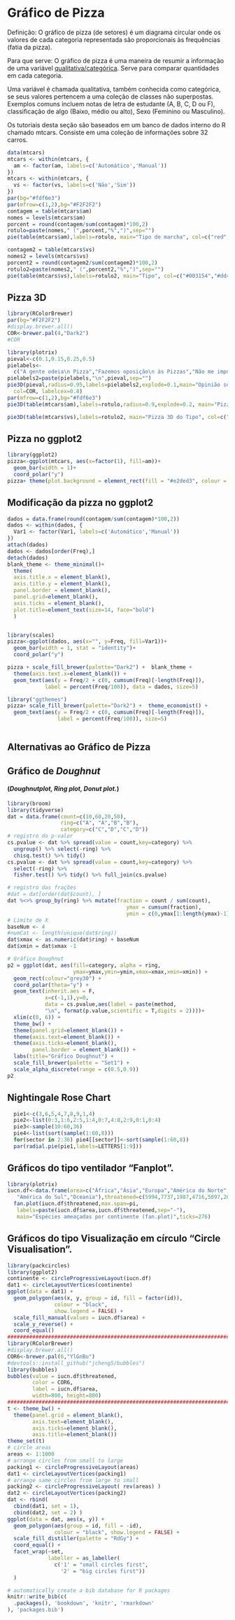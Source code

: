 # Gráfico de Pizza {#Pizza}

Definição: O gráfico de pizza (de setores) é um diagrama circular onde os valores de cada categoria representada são proporcionais às frequências (fatia da pizza).

Para que serve: O gráfico de pizza é uma maneira de resumir a informação de uma variável [qualitativa/categórica](http://www.portalaction.com.br/estatistica-basica/13-exposicao-dos-dados#qualitativo_nominal). Serve para comparar quantidades em cada categoria. 

Uma variável é chamada qualitativa, também conhecida como categórica, se seus valores pertencem a uma coleção de classes não superpostas. Exemplos comuns incluem notas de letra de estudante (A, B, C, D ou F), classificação de algo (Baixo, médio ou alto), Sexo (Feminino ou Masculino).

Os tutoriais desta seção são baseados em um banco de dados interno do R chamado mtcars. Consiste em uma coleção de informações sobre 32 carros. 

```r
data(mtcars)
mtcars <- within(mtcars, {
  am <- factor(am, labels=c('Automático','Manual'))
})
mtcars <- within(mtcars, {
  vs <- factor(vs, labels=c('Não','Sim'))
})
par(bg="#fdf6e3") 
par(mfrow=c(1,2),bg="#F2F2F2") 
contagem = table(mtcars$am)
nomes = levels(mtcars$am)
porcent = round(contagem/sum(contagem)*100,2)
rotulo=paste(nomes," (",porcent,"%",")",sep="")
pie(table(mtcars$am),labels=rotulo, main="Tipo de marcha", col=c("red","blue"), cex.label=0.5)

contagem2 = table(mtcars$vs)
nomes2 = levels(mtcars$vs)
porcent2 = round(contagem2/sum(contagem2)*100,2)
rotulo2=paste(nomes2," (",porcent2,"%",")",sep="")
pie(table(mtcars$vs),labels=rotulo2, main="Tipo", col=c("#003154","#dd4a37"))
```

## Pizza 3D
```r
library(RColorBrewer)
par(bg="#F2F2F2") 
#display.brewer.all()
COR<-brewer.pal(4,"Dark2")
#COR

library(plotrix)
pieval<-c(0.1,0.15,0.25,0.5)
pielabels<-
  c("A gente odeia\n Pizza","Fazemos oposição\n às Pizzas","Não me importo\n com Pizza","Eu AMO pizza")
pielabels2=paste(pielabels,"\n",pieval,sep="")
pie3D(pieval,radius=0.95,labels=pielabels2,explode=0.1,main="Opinião sobre a Pizza em 3D",
  col=COR, labelcex=0.8)
par(mfrow=c(1,2),bg="#fdf6e3") 
pie3D(table(mtcars$am),labels=rotulo,radius=0.9,explode=0.2, main="Pizza 3D do Tipo de marcha", col=c("red","blue"))

pie3D(table(mtcars$vs),labels=rotulo2, main="Pizza 3D do Tipo", col=c("#003154","#dd4a37"))
```

## Pizza no ggplot2

```r

library(ggplot2)
pizza<-ggplot(mtcars, aes(x=factor(1), fill=am))+
  geom_bar(width = 1)+
  coord_polar("y")
pizza+ theme(plot.background = element_rect(fill = "#e2ded3", colour = "#e2ded3"))
```

## Modificação da pizza no ggplot2

```r
dados = data.frame(round(contagem/sum(contagem)*100,2))
dados <- within(dados, {
  Var1 <- factor(Var1, labels=c('Automático','Manual'))
})
attach(dados)
dados <- dados[order(Freq),] 
detach(dados)
blank_theme <- theme_minimal()+
  theme(
  axis.title.x = element_blank(),
  axis.title.y = element_blank(),
  panel.border = element_blank(),
  panel.grid=element_blank(),
  axis.ticks = element_blank(),
  plot.title=element_text(size=14, face="bold")
  )


library(scales)
pizza<-ggplot(dados, aes(x="", y=Freq, fill=Var1))+
  geom_bar(width = 1, stat = "identity")+
  coord_polar("y")

pizza + scale_fill_brewer(palette="Dark2") +  blank_theme +
  theme(axis.text.x=element_blank()) +
  geom_text(aes(y = Freq/2 + c(0, cumsum(Freq)[-length(Freq)]), 
            label = percent(Freq/100)), data = dados, size=5)

library("ggthemes")
pizza+ scale_fill_brewer(palette="Dark2") +  theme_economist() +
  geom_text(aes(y = Freq/2 + c(0, cumsum(Freq)[-length(Freq)]), 
                label = percent(Freq/100)), size=5)
  
```

## Alternativas ao Gráfico de Pizza

## Gráfico de *Doughnut*
#### (*Doughnutplot, Ring plot, Donut plot.*)
```r
library(broom)
library(tidyverse)
dat = data.frame(count=c(10,60,20,50),
                 ring=c("A", "A","B","B"),
                 category=c("C","D","C","D"))
# registro do p-valor
cs.pvalue <- dat %>% spread(value = count,key=category) %>%
  ungroup() %>% select(-ring) %>% 
  chisq.test() %>% tidy()
cs.pvalue <- dat %>% spread(value = count,key=category) %>% 
  select(-ring) %>%
  fisher.test() %>% tidy() %>% full_join(cs.pvalue)

# registro das frações
#dat = dat[order(dat$count), ]
dat %<>% group_by(ring) %>% mutate(fraction = count / sum(count),
                                      ymax = cumsum(fraction),
                                      ymin = c(0,ymax[1:length(ymax)-1]))
# Limite de X
baseNum <- 4
#numCat <- length(unique(dat$ring))
dat$xmax <- as.numeric(dat$ring) + baseNum
dat$xmin = dat$xmax -1

# Gráfico Doughnut
p2 = ggplot(dat, aes(fill=category, alpha = ring,
                     ymax=ymax,ymin=ymin,xmax=xmax,xmin=xmin)) +
  geom_rect(colour="grey30") +
  coord_polar(theta="y") +
  geom_text(inherit.aes = F,
            x=c(-1,1),y=0,
            data = cs.pvalue,aes(label = paste(method,
            "\n", format(p.value,scientific = T,digits = 2))))+
  xlim(c(0, 6)) +
  theme_bw() +
  theme(panel.grid=element_blank()) +
  theme(axis.text=element_blank()) +
  theme(axis.ticks=element_blank(),
        panel.border = element_blank()) +
  labs(title="Gráfico Doughnut") + 
  scale_fill_brewer(palette = "Set1") +
  scale_alpha_discrete(range = c(0.5,0.9))
p2
```


## Nightingale Rose Chart 

```r

  pie1<-c(3,6,5,4,7,8,9,1,4)
  pie2<-list(0:3,1:6,2:5,1:4,0:7,4:8,2:9,0:1,0:4)
  pie3<-sample(10:60,36)
  pie4<-list(sort(sample(1:60,8)))
  for(sector in 2:36) pie4[[sector]]<-sort(sample(1:60,8))
  par(radial.pie(pie1,labels=LETTERS[1:9]))

```


## Gráficos do tipo ventilador "Fanplot".
```r
library(plotrix)  
iucn.df<-data.frame(area=c("África","Ásia","Europa","América do Norte",
   "América do Sul","Oceania"),threatened=c(5994,7737,1987,4716,5097,2093))
  fan.plot(iucn.df$threatened,max.span=pi,
   labels=paste(iucn.df$area,iucn.df$threatened,sep="-"),
   main="Espécies ameaçadas por continente (fan.plot)",ticks=276)
```

## Gráficos do tipo Visualização em círculo "Circle Visualisation".
```r

library(packcircles)
library(ggplot2)
continente <- circleProgressiveLayout(iucn.df)
dat1 <- circleLayoutVertices(continente)
ggplot(data = dat1) +
  geom_polygon(aes(x, y, group = id, fill = factor(id)), 
               colour = "black",
               show.legend = FALSE) +
  scale_fill_manual(values = iucn.df$area) +
  scale_y_reverse() +
  coord_equal()
#########################################################################################
library(RColorBrewer)
#display.brewer.all()
COR6<-brewer.pal(6,"YlGnBu")
#devtools::install_github("jcheng5/bubbles")
library(bubbles)
bubbles(value = iucn.df$threatened,
        color = COR6,
        label = iucn.df$area,
        width=800, height=800)  
#########################################################################################
t <- theme_bw() + 
  theme(panel.grid = element_blank(), 
        axis.text=element_blank(),
        axis.ticks=element_blank(), 
        axis.title=element_blank())
theme_set(t)
# circle areas
areas <- 1:1000
# arrange circles from small to large
packing1 <- circleProgressiveLayout(areas)
dat1 <- circleLayoutVertices(packing1)
# arrange same circles from large to small
packing2 <- circleProgressiveLayout( rev(areas) ) 
dat2 <- circleLayoutVertices(packing2)
dat <- rbind( 
  cbind(dat1, set = 1), 
  cbind(dat2, set = 2) )
ggplot(data = dat, aes(x, y)) + 
  geom_polygon(aes(group = id, fill = -id), 
               colour = "black", show.legend = FALSE) +
  scale_fill_distiller(palette = "RdGy") +
  coord_equal() +
  facet_wrap(~set, 
             labeller = as_labeller(
               c('1' = "small circles first", 
                 '2' = "big circles first"))
  )
```

```r
# automatically create a bib database for R packages
knitr::write_bib(c(
  .packages(), 'bookdown', 'knitr', 'rmarkdown'
), 'packages.bib')
```

